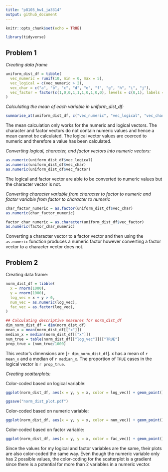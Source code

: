 ```yaml
---
title: "p8105_hw1_ja3314"
output: github_document
---
```


```r
knitr::opts_chunk$set(echo = TRUE)

library(tidyverse)

```

## Problem 1

*Creating data frame*

```r
uniform_dist_df = tibble(
  vec_numeric = runif(10, min = 0, max = 5), 
  vec_logical = c(vec_numeric > 2), 
  vec_char = c("a", "b", "c", "d", "e", "f", "g", "h", "i", "j"), 
  vec_factor = factor(c(1,0,0,1,1,1,0,1,0,0), levels = c(0,1), labels = c("positive", "negative"))
)
```

*Calculating the mean of each variable in uniform_dist_df:*

```r
summarise_at(uniform_dist_df, c("vec_numeric", "vec_logical", "vec_char", "vec_factor"), mean)
```

The mean calculation only works for the numeric and logical vectors. The character and factor vectors do not contain numeric values and hence a mean cannot be calculated. The logical vector values are coerced to numeric and therefore a value has been calculated.

*Converting logical, character, and factor vectors into numeric vectors:*

```r
as.numeric(uniform_dist_df$vec_logical)
as.numeric(uniform_dist_df$vec_char)
as.numeric(uniform_dist_df$vec_factor)
```

The logical and factor vector are able to be converted to numeric values but the character vector is not.

*Converting character variable from character to factor to numeric and factor variable from factor to character to numeric*

```r
char_factor_numeric = as.factor(uniform_dist_df$vec_char)
as.numeric(char_factor_numeric)

factor_char_numeric = as.character(uniform_dist_df$vec_factor)
as.numeric(factor_char_numeric)
```

Converting a character vector to a factor vector and then using the `as.numeric` function produces a numeric factor however converting a factor vector to a character vector does not.


## Problem 2

Creating data frame:

```r

norm_dist_df = tibble(
  x = rnorm(1000), 
  y = rnorm(1000), 
  log_vec = x + y > 0, 
  num_vec = as.numeric(log_vec), 
  fac_vec = as.factor(log_vec), 
)
```


```r
## Calculating descriptive measures for norm_dist_df
dim_norm_dist_df = dim(norm_dist_df)
mean_x = mean(norm_dist_df[["x"]])
median_x = median(norm_dist_df[["x"]])
num_true = table(norm_dist_df[["log_vec"]])["TRUE"]
prop_true = (num_true/1000)
```

This vector's dimensions are [`r dim_norm_dist_df`]. x has a mean of `r mean_x` and a median of `r median_x`. The proportion of `TRUE` cases in the logical vector is `r prop_true`. 

*Creating scatterplots:*

Color-coded based on logical variable:
```r
ggplot(norm_dist_df, aes(x = y, y = x, color = log_vec)) + geom_point()

ggsave("norm_dist_plot.pdf")
```

Color-coded based on numeric variable:
```r
ggplot(norm_dist_df, aes(x = y, y = x, color = num_vec)) + geom_point()
```

Color-coded based on factor variable:
```r
ggplot(norm_dist_df, aes(x = y, y = x, color = fac_vec)) + geom_point()
```

Since the values for my logical and factor variables are the same, their plots are also color-coded the same way. Even though the numeric variable only has 2 possible values, the color-coding for the scatterplot is a gradient since there is a potential for more than 2 variables in a numeric vector.